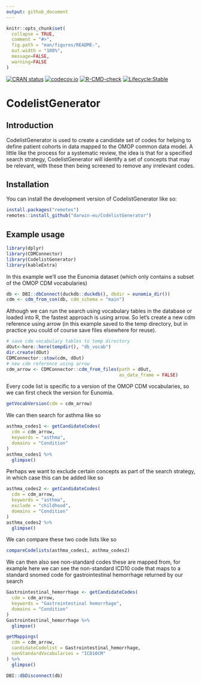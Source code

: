 ```yaml
---
output: github_document
---
```


<!-- README.md is generated from README.Rmd. Please edit that file -->

```r
knitr::opts_chunk$set(
  collapse = TRUE,
  comment = "#>",
  fig.path = "man/figures/README-",
  out.width = "100%",
  message=FALSE, 
  warning=FALSE 
)
```

<!-- badges: start -->
[![CRAN status](https://www.r-pkg.org/badges/version/CodelistGenerator)](https://CRAN.R-project.org/package=CodelistGenerator)
[![codecov.io](https://codecov.io/github/darwin-eu/CodelistGenerator/coverage.svg?branch=main)](https://codecov.io/github/darwin-eu/CodelistGenerator?branch=main)
[![R-CMD-check](https://github.com/darwin-eu/CodelistGenerator/workflows/R-CMD-check/badge.svg)](https://github.com/darwin-eu/CodelistGenerator/actions)
[![Lifecycle:Stable](https://img.shields.io/badge/Lifecycle-Stable-97ca00)](https://lifecycle.r-lib.org/articles/stages.html)
<!-- badges: end -->

# CodelistGenerator

## Introduction
CodelistGenerator is used to create a candidate set of codes for helping to define patient cohorts in data mapped to the OMOP common data model. A little like the process for a systematic review, the idea is that for a specified search strategy, CodelistGenerator will identify a set of concepts that may be relevant, with these then being screened to remove any irrelevant codes.

## Installation
You can install the development version of CodelistGenerator like so:
``` r
install.packages("remotes")
remotes::install_github("darwin-eu/CodelistGenerator")
```

## Example usage
```r
library(dplyr)
library(CDMConnector)
library(CodelistGenerator)
library(kableExtra)
```

In this example we'll use the Eunomia dataset (which only contains a subset of the OMOP CDM vocabularies)
```r
db <- DBI::dbConnect(duckdb::duckdb(), dbdir = eunomia_dir())
cdm <- cdm_from_con(db, cdm_schema = "main")
```

Although we can run the search using vocabulary tables in the database or loaded into R, the fastest approach is using arrow. So let's create a new cdm reference using arrow (in this example saved to the temp directory, but in practice you could of course save files elsewhere for reuse).

```r
# save cdm vocabulary tables to temp directory
dOut<-here::here(tempdir(), "db_vocab")
dir.create(dOut)
CDMConnector::stow(cdm, dOut)
# new cdm reference using arrow
cdm_arrow <- CDMConnector::cdm_from_files(path = dOut, 
                                          as_data_frame = FALSE)
```

Every code list is specific to a version of the OMOP CDM vocabularies, so we can first check the version for Eunomia.
```r
getVocabVersion(cdm = cdm_arrow)
```

We can then search for asthma like so
```r
asthma_codes1 <- getCandidateCodes(
  cdm = cdm_arrow,
  keywords = "asthma",
  domains = "Condition"
) 
asthma_codes1 %>% 
  glimpse()
```

Perhaps we want to exclude certain concepts as part of the search strategy, in which case this can be added like so
```r
asthma_codes2 <- getCandidateCodes(
  cdm = cdm_arrow,
  keywords = "asthma",
  exclude = "childhood",
  domains = "Condition"
) 
asthma_codes2 %>% 
  glimpse()
```

We can compare these two code lists like so
```r
compareCodelists(asthma_codes1, asthma_codes2)
```

We can then also see non-standard codes these are mapped from, for example here we can see the non-standard ICD10 code that maps to a standard snomed code for gastrointestinal hemorrhage returned by our search
```r
Gastrointestinal_hemorrhage <- getCandidateCodes(
  cdm = cdm_arrow,
  keywords = "Gastrointestinal hemorrhage",
  domains = "Condition"
)
Gastrointestinal_hemorrhage %>% 
  glimpse()
```

```r
getMappings(
  cdm = cdm_arrow,
  candidateCodelist = Gastrointestinal_hemorrhage,
  nonStandardVocabularies = "ICD10CM"
) %>% 
  glimpse()

```

```r
DBI::dbDisconnect(db)
```
